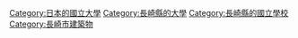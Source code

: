 {{catmore}}
[[Category:日本的國立大學|Category:日本的國立大學]]
[[Category:長崎縣的大學|Category:長崎縣的大學]]
[[Category:長崎縣的國立學校|Category:長崎縣的國立學校]]
[[Category:長崎市建築物|Category:長崎市建築物]]